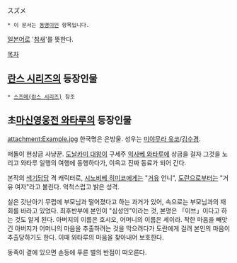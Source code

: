 スズメ

 * 이 문서는 [[동명이인]] 항목입니다.

[[일본어]]로 '[[참새]]'를 뜻한다.

[[목차]]
== [[란스 시리즈]]의 등장인물 ==
 * [[스즈메(란스 시리즈)]] 참조

== 초[[마신영웅전 와타루]]의 등장인물 ==
attachment:Example.jpg
한국명은 은방울. 성우는 [[미야무라 유코]]/[[김수경]].

떠돌이 현상금 사냥꾼. [[도날카미 대왕]]이 구세주 [[익사베 와타루]]에 상금을 걸자 그것을 노리고 와타루 일행의 여행에 동행하다가, 이윽고 진짜 동료가 되어 간다.

본작의 [[색기담당]] 격 캐릭터로, [[시노비베 히미코]]에게는 "[[거유]] 언니", [[도란]]으로부터는 "거유 여자"라고 불린다. 억척스럽고 밝은 성격.

실은 갓난아기 무렵에 부모님과 떨어졌다고 하는 과거가 있어, 속으로는 부모님과의 재회를 바라고 있었다. 최후반부에 본인이 "심성인"이라는 것, 본명은 「이브」이다고 하는 것도 알게 된다. 아버지의 이름은 호시오, 어머니의 이름은 세이라. 착한 마음을 빼앗긴 아버지가 어머니의 마음을 추출하려는 것을 막으려다가 도란에게 걸려 본인의 마음이 추출당하기도 한다. 이때 와타루의 마음을 찾아내어 보호한다.

동족이 곁에 있으면 손등에 푸른 별의 반점이 떠오른다.
